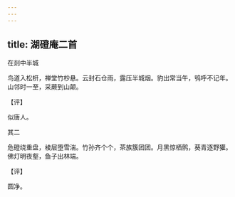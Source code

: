 ```yaml
---
---
---
```

title: 湖磴庵二首
---



在剡中半城





鸟道入松枅，禅堂竹杪悬。云封石仓雨，露压半城烟。豹出常当午，鸮呼不记年。山邻时一至，采蕨到山颠。

【评】

似唐人。





其二


危磴绕重盘，棱层堕雪湍。竹孙齐个个，茶族簇团团。月黑惊栖鹘，葵青逐野獾。佛灯明夜壑，鱼子出林端。

【评】

圆净。